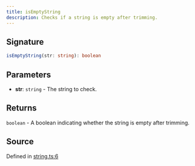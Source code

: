 ```yaml
---
title: isEmptyString
description: Checks if a string is empty after trimming.
---
```


## Signature

```typescript path=null start=null
isEmptyString(str: string): boolean
```

## Parameters

- **str**: `string` - The string to check.

## Returns

`boolean` - A boolean indicating whether the string is empty after trimming.

## Source

Defined in [string.ts:6](https://github.com/koji/ichigyou/blob/main/src/string.ts#L6)
